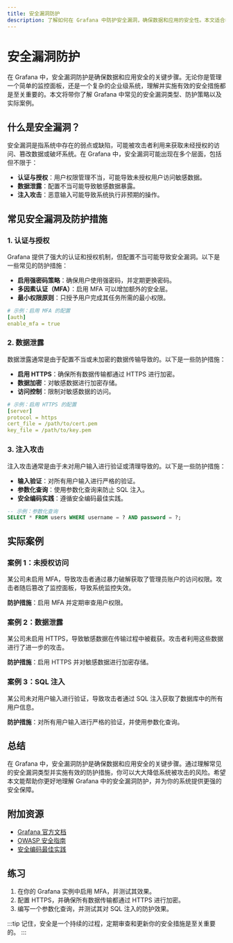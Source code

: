 ```yaml
---
title: 安全漏洞防护
description: 了解如何在 Grafana 中防护安全漏洞，确保数据和应用的安全性。本文适合初学者，涵盖基本概念、实际案例和防护措施。
---
```


# 安全漏洞防护

在 Grafana 中，安全漏洞防护是确保数据和应用安全的关键步骤。无论你是管理一个简单的监控面板，还是一个复杂的企业级系统，理解并实施有效的安全措施都是至关重要的。本文将带你了解 Grafana 中常见的安全漏洞类型、防护策略以及实际案例。

## 什么是安全漏洞？

安全漏洞是指系统中存在的弱点或缺陷，可能被攻击者利用来获取未经授权的访问、篡改数据或破坏系统。在 Grafana 中，安全漏洞可能出现在多个层面，包括但不限于：

- **认证与授权**：用户权限管理不当，可能导致未授权用户访问敏感数据。
- **数据泄露**：配置不当可能导致敏感数据暴露。
- **注入攻击**：恶意输入可能导致系统执行非预期的操作。

## 常见安全漏洞及防护措施

### 1. 认证与授权

Grafana 提供了强大的认证和授权机制，但配置不当可能导致安全漏洞。以下是一些常见的防护措施：

- **启用强密码策略**：确保用户使用强密码，并定期更换密码。
- **多因素认证（MFA）**：启用 MFA 可以增加额外的安全层。
- **最小权限原则**：只授予用户完成其任务所需的最小权限。

```yaml
# 示例：启用 MFA 的配置
[auth]
enable_mfa = true
```

### 2. 数据泄露

数据泄露通常是由于配置不当或未加密的数据传输导致的。以下是一些防护措施：

- **启用 HTTPS**：确保所有数据传输都通过 HTTPS 进行加密。
- **数据加密**：对敏感数据进行加密存储。
- **访问控制**：限制对敏感数据的访问。

```yaml
# 示例：启用 HTTPS 的配置
[server]
protocol = https
cert_file = /path/to/cert.pem
key_file = /path/to/key.pem
```

### 3. 注入攻击

注入攻击通常是由于未对用户输入进行验证或清理导致的。以下是一些防护措施：

- **输入验证**：对所有用户输入进行严格的验证。
- **参数化查询**：使用参数化查询来防止 SQL 注入。
- **安全编码实践**：遵循安全编码最佳实践。

```sql
-- 示例：参数化查询
SELECT * FROM users WHERE username = ? AND password = ?;
```

## 实际案例

### 案例 1：未授权访问

某公司未启用 MFA，导致攻击者通过暴力破解获取了管理员账户的访问权限。攻击者随后篡改了监控面板，导致系统监控失效。

**防护措施**：启用 MFA 并定期审查用户权限。

### 案例 2：数据泄露

某公司未启用 HTTPS，导致敏感数据在传输过程中被截获。攻击者利用这些数据进行了进一步的攻击。

**防护措施**：启用 HTTPS 并对敏感数据进行加密存储。

### 案例 3：SQL 注入

某公司未对用户输入进行验证，导致攻击者通过 SQL 注入获取了数据库中的所有用户信息。

**防护措施**：对所有用户输入进行严格的验证，并使用参数化查询。

## 总结

在 Grafana 中，安全漏洞防护是确保数据和应用安全的关键步骤。通过理解常见的安全漏洞类型并实施有效的防护措施，你可以大大降低系统被攻击的风险。希望本文能帮助你更好地理解 Grafana 中的安全漏洞防护，并为你的系统提供更强的安全保障。

## 附加资源

- [Grafana 官方文档](https://grafana.com/docs/)
- [OWASP 安全指南](https://owasp.org/www-project-top-ten/)
- [安全编码最佳实践](https://www.sans.org/security-resources/secure-coding/)

## 练习

1. 在你的 Grafana 实例中启用 MFA，并测试其效果。
2. 配置 HTTPS，并确保所有数据传输都通过 HTTPS 进行加密。
3. 编写一个参数化查询，并测试其对 SQL 注入的防护效果。

:::tip
记住，安全是一个持续的过程，定期审查和更新你的安全措施是至关重要的。
:::